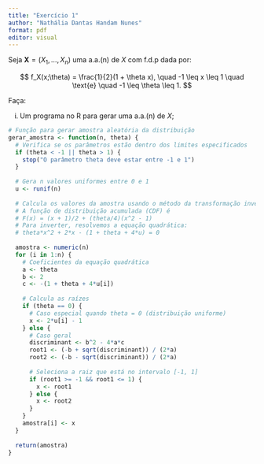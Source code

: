 ```yaml
---
title: "Exercício 1"
author: "Nathália Dantas Handam Nunes"
format: pdf
editor: visual
---
```


Seja $\mathbf{X} = (X_1, \dots, X_n)$ uma a.a.(n) de $X$ com f.d.p dada por:

$$
f_X(x;\theta) = \frac{1}{2}(1 + \theta x), \quad -1 \leq x \leq 1 \quad \text{e} \quad -1 \leq \theta \leq 1.
$$

Faça:

(i) Um programa no R para gerar uma a.a.(n) de $X$;
```r
# Função para gerar amostra aleatória da distribuição
gerar_amostra <- function(n, theta) {
  # Verifica se os parâmetros estão dentro dos limites especificados
  if (theta < -1 || theta > 1) {
    stop("O parâmetro theta deve estar entre -1 e 1")
  }
  
  # Gera n valores uniformes entre 0 e 1
  u <- runif(n)
  
  # Calcula os valores da amostra usando o método da transformação inversa
  # A função de distribuição acumulada (CDF) é 
  # F(x) = (x + 1)/2 + (theta/4)(x^2 - 1)
  # Para inverter, resolvemos a equação quadrática:
  # theta*x^2 + 2*x - (1 + theta + 4*u) = 0
  
  amostra <- numeric(n)
  for (i in 1:n) {
    # Coeficientes da equação quadrática
    a <- theta
    b <- 2
    c <- -(1 + theta + 4*u[i])
    
    # Calcula as raízes
    if (theta == 0) {
      # Caso especial quando theta = 0 (distribuição uniforme)
      x <- 2*u[i] - 1
    } else {
      # Caso geral
      discriminant <- b^2 - 4*a*c
      root1 <- (-b + sqrt(discriminant)) / (2*a)
      root2 <- (-b - sqrt(discriminant)) / (2*a)
      
      # Seleciona a raiz que está no intervalo [-1, 1]
      if (root1 >= -1 && root1 <= 1) {
        x <- root1
      } else {
        x <- root2
      }
    }
    amostra[i] <- x
  }
  
  return(amostra)
}
```

